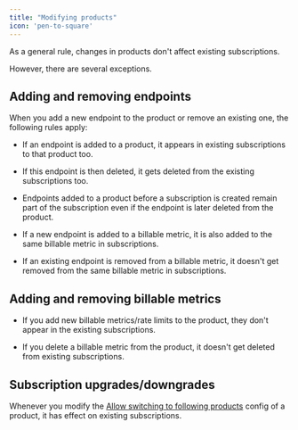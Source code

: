 ```yaml
---
title: "Modifying products"
icon: 'pen-to-square'
---
```



As a general rule, changes in products don't affect existing subscriptions.

However, there are several exceptions.

## Adding and removing endpoints

When you add a new endpoint to the product or remove an existing one, the following rules apply:

* If an endpoint is added to a product, it appears in existing subscriptions to that product too.

* If this endpoint is then deleted, it gets deleted from the existing subscriptions too.

* Endpoints added to a product before a subscription is created remain part of the subscription even if the endpoint is later deleted from the product.

* If a new endpoint is added to a billable metric, it is also added to the same billable metric in subscriptions.

* If an existing endpoint is removed from a billable metric, it doesn't get removed from the same billable metric in subscriptions.

## Adding and removing billable metrics

* If you add new billable metrics/rate limits to the product, they don't appear in the existing subscriptions.

* If you delete a billable metric from the product, it doesn't get deleted from existing subscriptions.


## Subscription upgrades/downgrades

Whenever you modify the [Allow switching to following products](/products/create#allow-switching-to-following-products) config of a product, it has effect on existing subscriptions.

